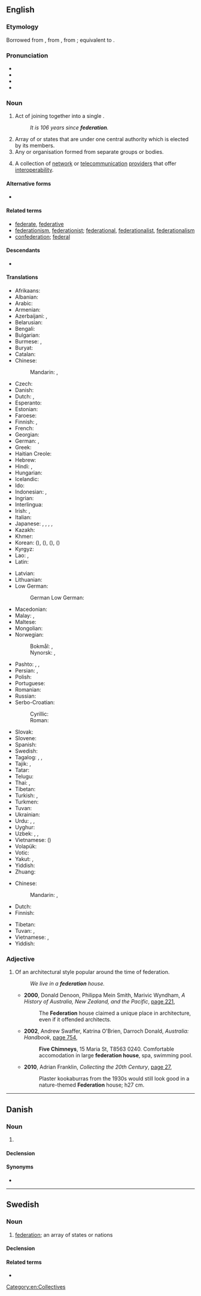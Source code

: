 {{also|fédération}}
==English==
{{wikipedia|dab=federation (disambiguation)|federation}}

===Etymology===
{{PIE root|en|bʰeydʰ}}
Borrowed from {{bor|en|fr|fédération}}, from {{der|en|LL.|foederatio}}, from {{der|en|la|foederare}}; equivalent to {{suffix|en|federate|ion}}.

===Pronunciation===
* {{IPA|en|/ˌfɛdəˈɹeɪʃn̩/}}
* {{audio|en|en-us-federation.ogg|Audio (US)}}
* {{audio|en|EN-AU ck1 federation.ogg|Audio (AU)}}
* {{rhymes|en|eɪʃən}}

===Noun===
{{en-noun|~}}

# Act of joining together into a single {{l|en|political}} {{l|en|entity}}.
#: ''It is 106 years since '''federation'''.''
# Array of {{l|en|nations}} or states that are {{l|en|unified}} under one central authority which is elected by its members.
# Any {{l|en|society}} or organisation formed from separate groups or bodies.
# {{lb|en|computing|telecommunications}} A collection of [[network]] or [[telecommunication]] [[provider]]s that offer [[interoperability]].

====Alternative forms====
* {{l|en|fœderation}} {{q|archaic}} {{defdate|18<sup>th</sup>–19<sup>th</sup> C}}

====Related terms====
* [[federate]], [[federative]]
* [[federationism]], [[federationist]]; [[federational]], [[federationalist]], [[federationalism]]
* [[confederation]]; [[federal]]

====Descendants====
* {{desc|my|ဖယ်ဒရေးရှင်း|bor=1}}

====Translations====
{{trans-top|array of nations or states}}
* Afrikaans: {{t|af|federasie}}
* Albanian: {{t+|sq|federatë|f}}
* Arabic: {{t+|ar|اِتِّحَاد|m}}
* Armenian: {{t+|hy|դաշնություն}}
* Azerbaijani: {{t|az|federasiya}}, {{t|az|ittifaq}}
* Belarusian: {{t+|be|федэра́цыя|f|sc=Cyrl}}
* Bengali: {{t|bn|ফেডারেশন|sc=Beng}}
* Bulgarian: {{t+|bg|федера́ция|f|sc=Cyrl}}
* Burmese: {{t+|my|အဖွဲ့ချုပ်}}, {{t|my|ဖယ်ဒရေးရှင်း}}
* Buryat: {{t|bua|федераци}}
* Catalan: {{t+|ca|federació|f}}
* Chinese:
*: Mandarin: {{t+|cmn|聯邦|sc=Hani}}, {{t+|cmn|联邦|tr=liánbāng|sc=Hani}}
* Czech: {{t+|cs|federace|f}}
* Danish: {{t+|da|føderation|c}}
* Dutch: {{t+|nl|federatie|f}}, {{t+|nl|bondsstaat|m}}
* Esperanto: {{t|eo|federacio}}
* Estonian: {{t|et|föderatsioon}}
* Faroese: {{t|fo|samgonga|f}}
* Finnish: {{t+|fi|liittovaltio}}, {{t+|fi|federaatio}}
* French: {{t+|fr|fédération|f}}
* Georgian: {{t|ka|ფედერაცია}}
* German: {{t+|de|Föderation|f}}, {{t+|de|Bund|m}}
* Greek: {{t+|el|ομοσπονδία|f}}
* Haitian Creole: {{t|ht|federasyon}}
* Hebrew: {{t+|he|פֶדֶרַצְיָה|f|tr=federátsya|alt=פדרציה \ פֶדֶרַצְיָה}}
* Hindi: {{t|hi|महासंघ|m|sc=Deva}}, {{t|hi|फ़ेडरेशन|sc=Deva}}
* Hungarian: {{t+|hu|föderáció}}
* Icelandic: {{t+|is|samband|n}}
* Ido: {{t+|io|federuro}}
* Indonesian: {{t+|id|federasi}}, {{t|id|negara berserikat}}
* Ingrian: {{t|izh|federaattsio}}
* Interlingua: {{t|ia|federation}}
* Irish: {{t|ga|cónaidhm|f}}, {{t|ga|feidearálacht|f}}
* Italian: {{t+|it|federazione|f}}
* Japanese: {{t+|ja|連邦|tr=れんぽう, renpō}}, {{t+|ja|聯邦|tr=renpō|sc=Jpan}} {{qualifier|dated}}, {{t+|ja|連盟|tr=れんめい, renmei}}, {{t+|ja|聯盟|tr=renmei|sc=Jpan}} {{qualifier|dated}}, {{t+|ja|同盟|tr=どうめい, dōmei}}
* Kazakh: {{t|kk|федерация|sc=Cyrl}}
* Khmer: {{t+|km|សហព័ន្ធ}}
* Korean: {{t+|ko|연방|sc=Kore}} ({{t+|ko|聯邦|sc=Hani}}), {{t+|ko|연합|sc=Kore}} ({{t+|ko|聯合|sc=Hani}}), {{t+|ko|연맹|sc=Kore}} ({{t+|ko|聯盟|sc=Hani}}), {{t+|ko|동맹|sc=Kore}} ({{t+|ko|同盟|sc=Hani}})
* Kyrgyz: {{t+|ky|федерация|sc=Cyrl}}
* Lao: {{t+|lo|ສະຫະພັນ}}, {{t|lo|ສະຫະພັນຣັດ}}
* Latin: {{t|la|foederātiō|f}}
{{trans-mid}}
* Latvian: {{t|lv|federācija|f}}
* Lithuanian: {{t|lt|federacija|f}}
* Low German:
*: German Low German: {{t|nds-de|Föderatschoon|f}}
* Macedonian: {{t|mk|федерација|f|sc=Cyrl}}
* Malay: {{t|ms|persekutuan}}, {{t|ms|federasi}}
* Maltese: {{t|mt|federazzjoni|f}}
* Mongolian: {{t+|mn|холбоо}}
* Norwegian:
*: Bokmål: {{t+|nb|føderasjon|m}}, {{t|nb|forbundsstat|m}}
*: Nynorsk: {{t|nn|føderasjon|m}}, {{t|nn|forbundsstat|m}}
* Pashto: {{t|ps|فدارسيون|m|tr=ferāsyún}}, {{t|ps|فېډرېشن|m|tr=feḍeréšan}}, {{t+|ps|اتحاد|m|tr=etehãd}}
* Persian: {{t+|fa|فدراسیون|tr=federâsyun|sc=fa-Arab}}, {{t+|fa|اتحاد|tr=ettehâd}}
* Polish: {{t+|pl|federacja|f}}
* Portuguese: {{t+|pt|federação|f}}
* Romanian: {{t+|ro|federație|f}}
* Russian: {{t+|ru|федера́ция|f}}
* Serbo-Croatian:
*: Cyrillic: {{t|sh|федерација|f}}
*: Roman: {{t+|sh|federacija|f}}
* Slovak: {{t|sk|federácia|f}}
* Slovene: {{t|sl|federacija|f}}
* Spanish: {{t+|es|federación|f}}
* Swedish: {{t+|sv|federation|c}}
* Tagalog: {{t|tl|kalipunan}}, {{t+|tl|pederasyon}}, {{t|tl|sampisanan}}
* Tajik: {{t|tg|федерасия|sc=Cyrl}}, {{t|tg|иттиҳод}}
* Tatar: {{t|tt|федерация}}
* Telugu: {{t+|te|సమాఖ్య}}
* Thai: {{t|th|สหพันธรัฐ}}, {{t|th|สหพันธ์}}
* Tibetan: {{t|bo|མཉམ་སྦྲེལ}}
* Turkish: {{t+|tr|federasyon}}, {{t+|tr|ittifak}}
* Turkmen: {{t|tk|federasiýa}}
* Tuvan: {{t|tyv|федерация}}
* Ukrainian: {{t|uk|федера́ція|f|sc=Cyrl}}
* Urdu: {{t|ur|فیڈریشن|tr=feḍareśan|sc=ur-Arab}}, {{t+|ur|اتحاد|tr=ittihād}}, {{t|ur|وفاق|tr=vifāq}}
* Uyghur: {{t|ug|فېدېراتسىيە}}
* Uzbek: {{t+|uz|federatsiya}}, {{t+|uz|ittifoq}}, {{t|uz|federasiya}}
* Vietnamese: {{t+|vi|liên bang}} ({{t+|vi|聯邦|sc=Hani}})
* Volapük: {{t+|vo|fed}}
* Votic: {{t|vot|federaattsija}}
* Yakut: {{t|sah|бэдэрээссийэ}}, {{t|sah|федерация}}
* Yiddish: {{t|yi|פֿעדעראַציע|f}}
* Zhuang: {{t|za|lenzbangh}}
{{trans-bottom}}

{{trans-top|society or organisation formed from separate groups or bodies}}
* Chinese:
*: Mandarin: {{t+|cmn|聯合會|sc=Hani}}, {{t+|cmn|联合会|tr=liánhéhuì|sc=Hani}}
* Dutch: {{t+|nl|federatie|f}}
* Finnish: {{t+|fi|liitto}}
{{trans-mid}}
* Tibetan: {{t|bo|མཉམ་སྦྲེལ}}
* Tuvan: {{t|tyv|федерация}}, {{t|tyv|эвилел}}
* Vietnamese: {{t+|vi|liên đoàn}}, {{t+|vi|liên hiệp}}
* Yiddish: {{t|yi| פֿעדעראַציע‎‎|f}}
{{trans-bottom}}

===Adjective===
{{wikipedia|Federation architecture}}
{{en-adj|-}}

# {{lb|en|Australia}} Of an architectural style popular around the time of federation.
#: ''We live in a '''federation''' house.''
#* '''2000''', Donald Denoon, Philippa Mein Smith, Marivic Wyndham, ''A History of Australia, New Zealand, and the Pacific'', [http://books.google.com.au/books?id=QJQcvoXs6QYC&pg=PA221&dq=%22federation+house%22+australia+-intitle:%22%22+-inauthor:%22%22&hl=en&sa=X&ei=Gi5OT8yZJ6aOiAea4JBK&redir_esc=y#v=onepage&q=%22federation%20house%22%20australia%20-intitle%3A%22%22%20-inauthor%3A%22%22&f=false page 221],
#*: The '''Federation''' house claimed a unique place in architecture, even if it offended architects.
#* '''2002''', Andrew Swaffer, Katrina O'Brien, Darroch Donald, ''Australia: Handbook'', [http://books.google.com.au/books?id=QoHSDeFFetMC&pg=PA754&dq=%22federation+house%22+australia+-intitle:%22%22+-inauthor:%22%22&hl=en&sa=X&ei=Gi5OT8yZJ6aOiAea4JBK&redir_esc=y#v=onepage&q=%22federation%20house%22%20australia%20-intitle%3A%22%22%20-inauthor%3A%22%22&f=false page 754],
#*: '''Five Chimneys''', 15 Maria St, T8563 0240. Comfortable accomodation {{SIC}} in large '''federation house''', spa, swimming pool.
#* '''2010''', Adrian Franklin, ''Collecting the 20th Century'', [http://books.google.com.au/books?id=Jsmr9T0uIncC&pg=PA27&dq=%22federation+house%22+australia+-intitle:%22%22+-inauthor:%22%22&hl=en&sa=X&ei=VjFOT9G5GPGiiAec8vFb&redir_esc=y#v=onepage&q=%22federation%20house%22%20australia%20-intitle%3A%22%22%20-inauthor%3A%22%22&f=false page 27],
#*: Plaster kookaburras from the 1930s would still look good in a nature-themed '''Federation''' house; h27 cm.

[[Category:en:Collectives]]

----

==Danish==
{{wikipedia|lang=da}}

===Noun===
{{da-noun|en|er}}

# {{form of|da|unofficial form of|føderation}}

====Declension====
{{da-noun-infl|en|er}}

====Synonyms====
* {{l|da|forbundsstat}}

----

==Swedish==

===Noun===
{{sv-noun|c}}

# [[#English|federation]]; an array of states or nations

====Declension====
{{sv-infl-noun-c-er}}

====Related terms====
* {{l|sv|federal}}